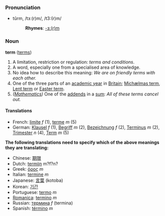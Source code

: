 ===Pronunciation===
*tûrm, /tɜː(r)m/, /t3:(r)m/
*:'''Rhymes''': [[Rhymes:English:-ɜː(r)m|-ɜː(r)m]]

===Noun===
'''term''' ([[terms]])

# A limitation, restriction or regulation: ''terms and conditions''.
# A word, especially one from a specialised area of knowledge.
# No idea how to describe this meaning: ''We are on friendly terms with each other.''
# One of the three parts of an [[academic year]] in [[Britain]]; [[Michælmas term]], [[Lent term]] or [[Easter term]].
# ''([[Mathematics]])'' One of the [[addend]]s in a [[sum]]: ''All of these terms cancel out.''

====Translations====
*French: [[limite]] ''f'' (1), [[terme]] ''m'' (5)
*German: [[Klausel]] ''f'' (1), [[Begriff]] ''m'' (2), [[Bezeichnung]] ''f'' (2), [[Terminus]] ''m'' (2), [[Trimester]] ''n'' (4), [[Term]] ''m'' (5)

'''The following translations need to specify which of the above meanings they are translating:'''
*Chinese: [[期限]]
*Dutch: [[termijn]] m?f?n?
*Greek: [[όρος]] ''m''
*Italian: [[termine]] ''m''
*Japanese: [[言葉]] (kotoba)
*Korean: [[기간]]
*Portuguese: [[termo]] ''m''
*[[Romanica]]: [[termino]] ''m''
*Russian: [[термина]] ''f'' (termina)
*Spanish: [[término]] ''m''